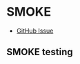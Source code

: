 # SMOKE {.unnumbered}

- [GitHub Issue](https://github.com/wsular/airpact6/issues/9)

## SMOKE testing
